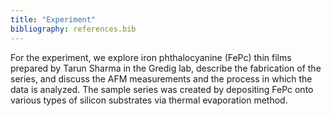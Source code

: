```yaml
---
title: "Experiment"
bibliography: references.bib
---
```


For the experiment, we explore iron phthalocyanine (FePc) thin films prepared by Tarun Sharma in the Gredig lab, describe the fabrication of the series, and discuss the AFM measurements and the process in which the data is analyzed. The sample series was created by depositing FePc onto various types of silicon substrates via thermal evaporation method.
